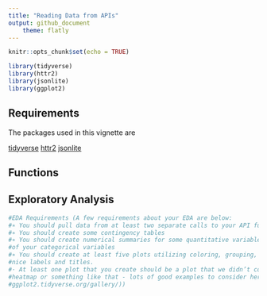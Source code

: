 ```yaml
---
title: "Reading Data from APIs"
output: github_document
    theme: flatly
---
```


```r
knitr::opts_chunk$set(echo = TRUE)

library(tidyverse)
library(httr2)
library(jsonlite)
library(ggplot2)

```

## Requirements

The packages used in this vignette are 

[tidyverse](https://www.tidyverse.org/)
[httr2](https://httr2.r-lib.org/)
[jsonlite](https://cran.r-project.org/package=jsonlite)

## Functions
## Exploratory Analysis

```r
#EDA Requirements (A few requirements about your EDA are below:
#∗ You should pull data from at least two separate calls to your API functions
#∗ You should create some contingency tables
#∗ You should create numerical summaries for some quantitative variables at each setting of some
#of your categorical variables
#∗ You should create at least five plots utilizing coloring, grouping, etc. All plots should have
#nice labels and titles.
#· At least one plot that you create should be a plot that we didn’t cover in class (say a
#heatmap or something like that - lots of good examples to consider here https://exts.
#ggplot2.tidyverse.org/gallery/))


```

